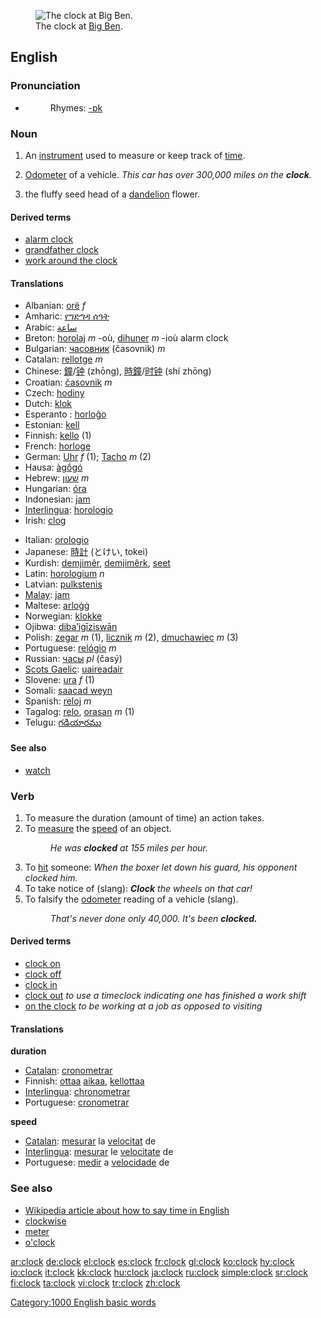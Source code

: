 [[Image:Big Ben Closeup.jpg|thumb|right|The clock at [[w:Big Ben|Big Ben]].]]
==English==

===Pronunciation===
*{{audio|en-us-clock.ogg|Audio (US)}}
*:Rhymes: [[Rhymes:English:-ɒk|-ɒk]]

===Noun===
{{en-noun}}

#{{time}} An [[instrument]] used to measure or keep track of [[time]].
# {{slang}} [[odometer|Odometer]] of a vehicle. ''This car has over 300,000 miles on the '''clock'''.''
# the fluffy seed head of a [[dandelion]] flower.

====Derived terms====
*[[alarm clock]]
*[[grandfather clock]]
*[[work around the clock]]

====Translations====
{{top}}
*Albanian: [[orë]] ''f''
*Amharic: [[የግድግዳ ሰዓት]]
*Arabic: [[ساعة]]
*Breton: [[horolaj]] ''m'' -où, [[dihuner]] ''m'' -ioù alarm clock
*Bulgarian: [[часовник]] (časovnik) ''m'' 
*Catalan: [[rellotge]] ''m''
*Chinese: [[鐘]]/[[钟]] (zhōng), [[時鐘]]/[[时钟]] (shí zhōng)
*Croatian: [[časovnik]] ''m''
*Czech: [[hodiny]]
*Dutch: [[klok]]
*Esperanto : [[horloĝo]]
*Estonian: [[kell]]
*Finnish: [[kello]] (1)
*French: [[horloge]]
*German: [[Uhr]] ''f'' (1); [[Tacho]] ''m'' (2)
*Hausa: [[àgṓgó]]
*Hebrew: [[שעון|שָׁעוֹן]] ''m''
*Hungarian: [[óra]]
*Indonesian: [[jam]]
*[[Interlingua]]: [[horologio]]
*Irish: [[clog]]
{{mid}}
*Italian: [[orologio]]
*Japanese: [[時計]] (とけい, tokei)
*Kurdish: [[demjimêr]], [[demjimêrk]], [[seet]]
*Latin: [[horologium]] ''n''
*Latvian: [[pulkstenis]] {{m}}
*[[Malay]]: [[jam]]
*Maltese: [[arloġġ]]
*Norwegian: [[klokke]]
*Ojibwa: [[dibaʼigīziswān]]
*Polish: [[zegar]] ''m'' (1), [[licznik]] ''m'' (2), [[dmuchawiec]] ''m'' (3)
*Portuguese: [[relógio]] ''m''
*Russian: [[часы]] ''pl'' (časý)
*[[Scots Gaelic]]: [[uaireadair]] {{m}}
*Slovene: [[ura]] ''f'' (1)
*Somali: [[saacad weyn]]
*Spanish: [[reloj]] ''m''
*Tagalog: [[relo]], [[orasan]] ''m'' (1)
*Telugu: [[గడియారము]]
{{bottom}}

====See also====
*[[watch]]

===Verb===
{{en-verb}}

# To measure the duration (amount of time) an action takes.
# To [[measure]] the [[speed]] of an object.
#: ''He was '''clocked''' at 155 miles per hour.''
# To [[hit]] someone: ''When the boxer let down his guard, his opponent clocked him.''
# To take notice of (slang): '''''Clock''' the wheels on that car!''
# To falsify the [[odometer]] reading of a vehicle (slang).
#: ''That's never done only 40,000. It's been '''clocked.'''''

====Derived terms====
*[[clock on]]
*[[clock off]]
*[[clock in]]
*[[clock out]] ''to use a timeclock indicating one has finished a work shift''
*[[on the clock]] ''to be working at a job as opposed to visiting''

====Translations====
'''duration'''
*[[Catalan]]: [[cronometrar]]
*Finnish: [[ottaa]] [[aikaa]], [[kellottaa]]
*[[Interlingua]]: [[chronometrar]]
*Portuguese: [[cronometrar]]

'''speed'''
*[[Catalan]]: [[mesurar]] la [[velocitat]] de
*[[Interlingua]]: [[mesurar]] le [[velocitate]] de
*Portuguese: [[medir]] a [[velocidade]] de

===See also===
*[[w:Time|Wikipedia article about how to say time in English]]
*[[clockwise]]
*[[meter]]
*[[o'clock]]

[[Category:1000 English basic words]]

[[ar:clock]]
[[de:clock]]
[[el:clock]]
[[es:clock]]
[[fr:clock]]
[[gl:clock]]
[[ko:clock]]
[[hy:clock]]
[[io:clock]]
[[it:clock]]
[[kk:clock]]
[[hu:clock]]
[[ja:clock]]
[[ru:clock]]
[[simple:clock]]
[[sr:clock]]
[[fi:clock]]
[[ta:clock]]
[[vi:clock]]
[[tr:clock]]
[[zh:clock]]